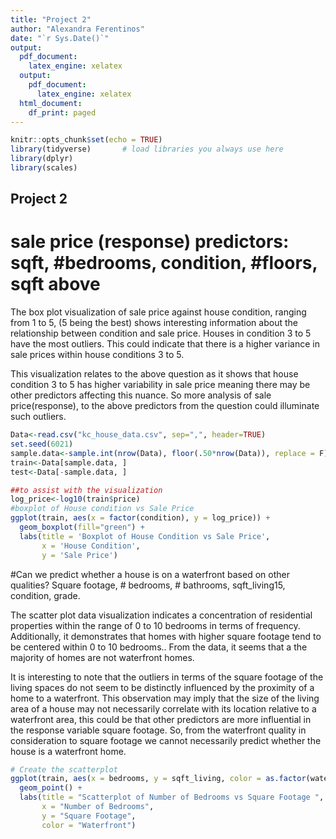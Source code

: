 ---
title: "Project 2"
author: "Alexandra Ferentinos"
date: "`r Sys.Date()`"
output:
  pdf_document: 
    latex_engine: xelatex
  output:
    pdf_document:
      latex_engine: xelatex
  html_document:
    df_print: paged
---

```{r setup, include=FALSE}
knitr::opts_chunk$set(echo = TRUE)
library(tidyverse)       # load libraries you always use here
library(dplyr)
library(scales)

```

## Project 2


#  sale price (response) predictors: sqft, #bedrooms, condition, #floors, sqft above

The box plot visualization of sale price against house condition, ranging from 1 to 5, (5 being the best) shows interesting information about the relationship between condition and sale price. Houses in condition 3 to 5 have the most outliers. This could indicate that there is a higher variance in sale prices within house conditions 3 to 5. 

This visualization relates to the above question as it shows that house condition 3 to 5 has higher variability in sale price meaning there may be other predictors affecting this nuance. So more analysis of sale price(response), to the above predictors from the question could illuminate such outliers. 


```{r}
Data<-read.csv("kc_house_data.csv", sep=",", header=TRUE)
set.seed(6021)
sample.data<-sample.int(nrow(Data), floor(.50*nrow(Data)), replace = F)
train<-Data[sample.data, ]
test<-Data[-sample.data, ]

##to assist with the visualization 
log_price<-log10(train$price)
#boxplot of House condition vs Sale Price
ggplot(train, aes(x = factor(condition), y = log_price)) +
  geom_boxplot(fill="green") +
  labs(title = 'Boxplot of House Condition vs Sale Price',
       x = 'House Condition',
       y = 'Sale Price')
```


#Can we predict whether a house is on a waterfront based on other qualities? Square footage, # bedrooms, # bathrooms, sqft_living15, condition, grade. 

The scatter plot data visualization indicates a concentration of residential properties within the range of 0 to 10 bedrooms in terms of frequency. Additionally, it demonstrates that homes with higher square footage tend to be centered within 0 to 10 bedrooms.. From the data, it seems that a the majority of homes are not waterfront homes. 

It is interesting to note that the outliers in terms of the square footage of the living spaces do not seem to be distinctly influenced by the proximity of a home to a waterfront. This observation may imply that the size of the living area of a house may not necessarily correlate with its location relative to a waterfront area, this could be that other predictors are more influential in the response variable square footage. So, from the waterfront quality in consideration to square footage we cannot necessarily predict whether the house is a waterfront home. 
```{r}
# Create the scatterplot
ggplot(train, aes(x = bedrooms, y = sqft_living, color = as.factor(waterfront))) +
  geom_point() +
  labs(title = "Scatterplot of Number of Bedrooms vs Square Footage ",
       x = "Number of Bedrooms",
       y = "Square Footage",
       color = "Waterfront")
```



